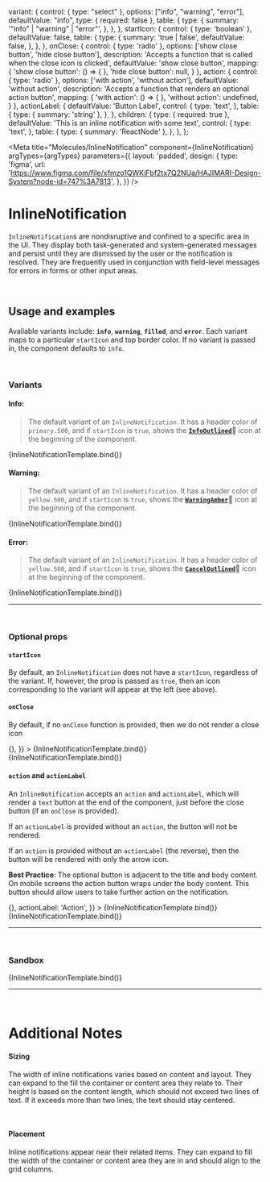 

  variant: {
    control: { type: "select" },
    options: ["info", "warning", "error"],
    defaultValue: "info",
    type: { required: false },
    table: {
      type: {
        summary: '"info" | "warning" | "error"',
      },
    },
  },
  startIcon: {
    control: { type: 'boolean' },
    defaultValue: false,
    table: {
      type: {
        summary: 'true | false',
        defaultValue: false,
      },
    },
  },
  onClose: {
    control: { type: 'radio' },
    options: ['show close button', 'hide close button'],
    description: 'Accepts a function that is called when the close icon is clicked',
    defaultValue: 'show close button',
    mapping: {
      'show close button': () => { },
      'hide close button': null,
    }
  },
  action: {
    control: { type: 'radio' },
    options: ['with action', 'without action'],
    defaultValue: 'without action',
    description: 'Accepts a function that renders an optional action button',
    mapping: {
      'with action': () => { },
      'without action': undefined,
    }
  },
  actionLabel: {
    defaultValue: 'Button Label',
    control: {
      type: 'text',
    },
    table: {
      type: { summary: 'string' },
    },
  },
  children: {
    type: { required: true },
    defaultValue: 'This is an inline notification with some text',
    control: {
      type: 'text',
    },
    table: {
      type: { summary: 'ReactNode' },
    },
  },
};

<Meta
  title="Molecules/InlineNotification"
  component={InlineNotification}
  argTypes={argTypes}
  parameters={{
    layout: 'padded',
    design: {
      type: 'figma',
      url: 'https://www.figma.com/file/xfmzo1QWKiFbf2tx7Q2NUa/HAJIMARI-Design-System?node-id=747%3A7813',
    },
  }}
/>


# InlineNotification

`InlineNotification`s are nondisruptive and confined to a specific area in the UI. They display
both task-generated and system-generated messages and persist until they are dismissed by
the user or the notification is resolved. They are frequently used in conjunction with
field-level messages for errors in forms or other input areas.

<br />

## Usage and examples

Available variants include: <b>`info`</b>, <b>`warning`</b>, <b>`filled`</b>, and <b>`error`</b>.
Each variant maps to a particular `startIcon` and top border color. If no variant is passed in,
the component defaults to `info`.

<br />

### Variants

#### Info:

> The default variant of an `InlineNotification`.
It has a header color of `primary.500`, and if `startIcon` is `true`, shows the
[**`InfoOutlined`**](https://mui.com/material-ui/material-icons/?query=info&theme=Outlined&selected=InfoOutlined)🔗
icon at the beginning of the component.

<Canvas>
  <Story
    height="100px"
    name="Info"
    component={InlineNotification}
    args={{
      variant: 'info',
      children: `This is an informational inline notification`,
      startIcon: true,
      actionLabel: undefined,
    }}
  >
    {InlineNotificationTemplate.bind()}
  </Story>
</Canvas>

#### Warning:

> The default variant of an `InlineNotification`.
It has a header color of `yellow.500`, and if `startIcon` is `true`, shows the
[**`WarningAmber`**](https://mui.com/material-ui/material-icons/?query=warning&selected=WarningAmber)🔗
icon at the beginning of the component.

<Canvas>
  <Story
    height="100px"
    name="Warning"
    component={InlineNotification}
    args={{
      variant: 'warning',
      children: `This is a warning inline notification`,
      startIcon: true,
      actionLabel: undefined,
    }}
  >
    {InlineNotificationTemplate.bind()}
  </Story>
</Canvas>

#### Error:

> The default variant of an `InlineNotification`.
It has a header color of `yellow.500`, and if `startIcon` is `true`, shows the
[**`CancelOutlined`**](https://mui.com/material-ui/material-icons/?query=cancel&theme=Outlined&selected=CancelOutlined)🔗
icon at the beginning of the component.

<Canvas>
  <Story
    height="100px"
    name="Error"
    component={InlineNotification}
    args={{
      variant: 'error',
      children: `This is a error inline notification`,
      startIcon: true,
      actionLabel: undefined,
    }}
  >
    {InlineNotificationTemplate.bind()}
  </Story>
</Canvas>

---

<br />

### Optional props

#### `startIcon`

By default, an `InlineNotification` does not have a `startIcon`, regardless of the variant. If, however,
the prop is passed as `true`, then an icon corresponding to the variant will appear at the left (see above).

#### `onClose`

By default, if no `onClose` function is provided, then we do not render a close icon

<Canvas>
  <Story
    height="100px"
    name="With onClose"
    args={{
      children: 'This is an inline notification with an onClose',
      actionLabel: undefined,
      onClose: () => {},
    }}
  >
    {InlineNotificationTemplate.bind()}
  </Story>
</Canvas>

<Canvas>
  <Story
    height="100px"
    name="Without onClose"
    args={{
      children: 'This is an inline notification without an onClose',
      startIcon: true,
      actionLabel: undefined,
      onClose: undefined,
    }}
  >
    {InlineNotificationTemplate.bind()}
  </Story>
</Canvas>

#### `action` and `actionLabel`

An `InlineNotification` accepts an `action` and `actionLabel`, which will render a `text` button
at the end of the component, just before the close button (if an `onClose` is provided).

If an `actionLabel` is provided without an `action`, the button will not be rendered.

If an `action` is provided without an `actionLabel` (the reverse), then the button will be rendered
with only the arrow icon.

**Best Practice**:
The optional button is adjacent to the title and body content. On mobile screens the action button wraps
under the body content. This button should allow users to take further action on the notification.

<Canvas>
  <Story
    height="100px"
    name="With action"
    component={InlineNotification}
    args={{
      children: `This is an inline notification with an action`,
      startIcon: true,
      action: () => {},
      actionLabel: 'Action',
    }}
  >
    {InlineNotificationTemplate.bind()}
  </Story>
</Canvas>

<Canvas>
  <Story
    height="100px"
    name="Without action"
    component={InlineNotification}
    args={{
      children: `This is an inline notification without an action`,
      action: undefined,
      actionLabel: 'Action',
    }}
  >
    {InlineNotificationTemplate.bind()}
  </Story>
</Canvas>

---

<br />

### Sandbox

<Canvas>
  <Story
    name="Sandbox"
    height="100px"
  >
  {InlineNotificationTemplate.bind()}
  </Story>
</Canvas>

<ArgsTable of={InlineNotification} story="Sandbox" />

---

<br />

# Additional Notes

#### Sizing
The width of inline notifications varies based on content and layout. They can expand to
the fill the container or content area they relate to. Their height is based on the content length,
which should not exceed two lines of text. If it exceeds more than two lines, the text should
stay centered.

<br />

#### Placement
Inline notifications appear near their related items. They can expand to fill the width of the
container or content area they are in and should align to the grid columns.